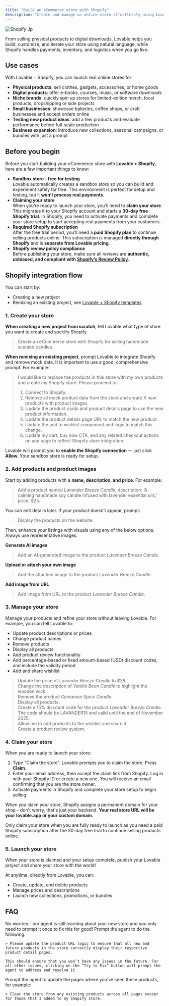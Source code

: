 ```yaml
---
title: "Build an eCommerce store with Shopify"
description: "Create and manage an online store effortlessly using Lovable + Shopify"
---
```


![Shopify Jp](/images/shopify.jpg)

From selling physical products to digital downloads, Lovable helps you build, customize, and iterate your store using natural language, while Shopify handles payments, inventory, and logistics when you go live.

## Use cases

With Lovable + Shopify, you can launch real online stores for:

- **Physical products**: sell clothes, gadgets, accessories, or home goods
- **Digital products**: offer e-books, courses, music, or software downloads
- **Niche brands**: quickly spin up stores for limited-edition merch, local products, dropshipping or side projects
- **Small businesses**: showcase bakeries, coffee shops, or craft businesses and accept orders online
- **Testing new product ideas**: add a few products and evaluate performance before full-scale production
- **Business expansion**: introduce new collections, seasonal campaigns, or bundles with just a prompt

## Before you begin

Before you start building your eCommerce store with **Lovable + Shopify**, here are a few important things to know:

- **Sandbox store - free for testing**\
  Lovable automatically creates a sandbox store so you can build and experiment safely for free. This environment is perfect for setup and testing, but it **won’t process real payments**.
- **Claiming your store**\
  When you’re ready to launch your store, you’ll need to **claim your store**. This migrates it to your Shopify account and starts a **30-day free Shopify trial**. In Shopify, you need to activate payments and complete your store setup to start accepting real payments from your customers.
- **Required Shopify subscription**\
  After the free trial period, you’ll need a **paid Shopify plan** to continue selling products online. This subscription is managed **directly through Shopify** and is **separate from Lovable pricing**.
- **Shopify review policy compliance**\
  Before publishing your store, make sure all reviews are **authentic, unbiased, and compliant with** [**Shopify’s Review Policy**](https://help.shopify.com/en/partners/help-support/faq/reviews).

## Shopify integration flow

You can start by:

- Creating a new project
- Remixing an existing project, see [Lovable + Shopify templates](https://lovable.dev/shopify).

### 1. Create your store

**When creating a new project from scratch**, tell Lovable what type of store you want to create and specify Shopify.

> Create an eCommerce store with Shopify for selling handmade scented candles.

**When remixing an existing project**, prompt Lovable to integrate Shopify and remove mock data. It is important to use a good, comprehensive prompt. For example:

> I would like to replace the products in this store with my own products and create my Shopify store. Please proceed to:
>
> 1. Connect to Shopify.
> 2. Remove all mock product data from the store and create X new products with product images.
> 3. Update the product cards and product details page to use the new product information.
> 4. Update the product details page URL to match the new product.
> 5. Update the add to wishlist component and logic to match this change.
> 6. Update my cart, buy now CTA, and any related checkout actions on any page to reflect Shopify store integration.

Lovable will prompt you to **enable the Shopify connection** — just click **Allow**. Your sandbox store is ready for setup.

### 2. Add products and product images

Start by adding products with a **name, description, and price**. For example:

> Add a product named _Lavender Breeze Candle_, description: ‘A calming handmade soy candle infused with lavender essential oils,’ price: \$25.

You can edit details later. If your product doesn’t appear, prompt:

> Display the products on the website.

Then, enhance your listings with visuals using any of the below options. Always use representative images.

**Generate AI images**

> Add an AI-generated image to the product _Lavender Breeze Candle_.

**Upload or attach your own image**

> Add the attached image to the product _Lavender Breeze Candle_.

**Add image from URL**

> Add image from URL to the product _Lavender Breeze Candle_.

### 3. Manage your store

Manage your products and refine your store without leaving Lovable. For example, you can tell Lovable to:

- Update product descriptions or prices
- Change product names
- Remove products
- Display all products
- Add product review functionality
- Add percentage-based or fixed amount-based (USD) discount codes, and include the validity period
- Add and share wishlist

> Update the price of _Lavender Breeze Candle_ to _\$28_.\
> Change the description of _Vanilla Bean Candle_ to highlight the wooden wick. \
> Remove the product _Cinnamon Spice Candle_.\
> Display all products.\
> Create a 15% discount code for the product _Lavender Breeze Candle_. The code should be LAVANDER15 and valid until the end of November 2025. \
> Allow me to add products to the wishlist and share it.\
> Create a product review system.

### 4. Claim your store

When you are ready to launch your store:

1. Type "Claim the store". Lovable prompts you to claim the store. Press **Claim**.
2. Enter your email address, then accept the claim link from Shopify. Log in with your Shopify ID or create a new one. You will receive an email confirming that you are the store owner.
4. Activate payments in Shopify and complete your store setup to begin selling.

When you claim your store, Shopify assigns a permanent domain for your shop - don't worry, that's just your backend. **Your real store URL will be your lovable.app or your custom domain.**

<Warning>
  Only claim your store when you are fully ready to launch as you need a paid Shopify subscription  after the 30-day free trial to continue selling products online.
</Warning>

### 5. Launch your store

When your store is claimed and your setup complete, publish your Lovable project and share your store with the world!

At anytime, directly from Lovable, you can:

- Create, update, and delete products
- Manage prices and descriptions
- Launch new collections, promotions, or bundles

## FAQ

<AccordionGroup>
  <Accordion title="I added my products to a remixed project, but the link to the product page is broken. How do I fix that?">
    No worries - our agent is still learning about your new store and you only need to prompt it once to fix this for good! Prompt the agent to do the following:

    > Please update the product URL logic to ensure that all new and future products in the store correctly display their respective product detail pages.

    This should ensure that you won’t have any issues in the future. For all other issues, clicking on the “Try to Fix” button will prompt the agent to address and resolve it. 
  </Accordion>
  <Accordion title="I am still seeing some mock products in my remixed project, how can I remove them?">
    
Prompt the agent to update the pages where you’ve seen these products, for example: 

    > Clear the store from any existing products across all pages except for those that I added to my Shopify store.
  </Accordion>
    
</AccordionGroup>
